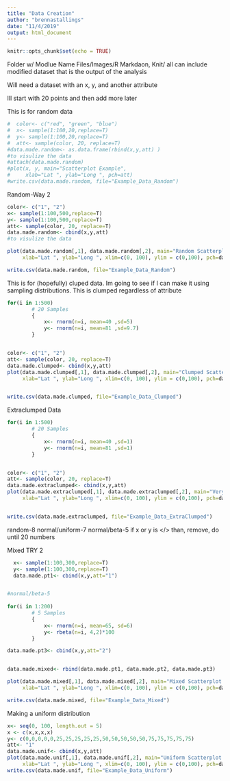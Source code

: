```yaml
---
title: "Data Creation"
author: "brennastallings"
date: "11/4/2019"
output: html_document
---
```


```r
knitr::opts_chunk$set(echo = TRUE)
```
Folder w/ Modlue Name
Files/Images/R Markdaon, Knit/ all 
can include modified dataset that is the output of the analysis


Will need a dataset with an x, y, and another attribute

Ill start with 20 points and then add more later

This is for random data

```r

#  color<- c("red", "green", "blue")
#  x<- sample(1:100,20,replace=T)
#  y<- sample(1:100,20,replace=T)
#  att<- sample(color, 20, replace=T)  
#data.made.random<- as.data.frame(rbind(x,y,att) ) 
#to visulize the data
#attach(data.made.random)
#plot(x, y, main="Scatterplot Example",
#     xlab="Lat ", ylab="Long ", pch=att)
#write.csv(data.made.random, file="Example_Data_Random")
```

Random-Way 2
```r

color<- c("1", "2")
x<- sample(1:100,500,replace=T)
y<- sample(1:100,500,replace=T)
att<- sample(color, 20, replace=T)  
data.made.random<- cbind(x,y,att) 
#to visulize the data

plot(data.made.random[,1], data.made.random[,2], main="Random Scatterplot Example",
     xlab="Lat ", ylab="Long ", xlim=c(0, 100), ylim = c(0,100), pch=data.made.random[,3])

write.csv(data.made.random, file="Example_Data_Random")
```




This is for (hopefully) cluped data. Im going to see if I can make it using sampling distributions. This is clumped regardless of attribute
```r
for(i in 1:500)
        # 20 Samples
        {
            x<- rnorm(n=i, mean=40 ,sd=5)
            y<- rnorm(n=i, mean=81 ,sd=9.7)
        }


color<- c("1", "2")
att<- sample(color, 20, replace=T)
data.made.clumped<- cbind(x,y,att) 
plot(data.made.clumped[,1], data.made.clumped[,2], main="Clumped Scatterplot Example",
     xlab="Lat ", ylab="Long ", xlim=c(0, 100), ylim = c(0,100), pch=data.made.clumped[,3])


write.csv(data.made.clumped, file="Example_Data_Clumped")
```

Extraclumped Data
```r
for(i in 1:500)
        # 20 Samples
        {
            x<- rnorm(n=i, mean=40 ,sd=1)
            y<- rnorm(n=i, mean=81 ,sd=1)
        }


color<- c("1", "2")
att<- sample(color, 20, replace=T)
data.made.extraclumped<- cbind(x,y,att) 
plot(data.made.extraclumped[,1], data.made.extraclumped[,2], main="Very Clumped Scatterplot Example",
     xlab="Lat ", ylab="Long ", xlim=c(0, 100), ylim = c(0,100), pch=data.made.extraclumped[,3])


write.csv(data.made.extraclumped, file="Example_Data_ExtraClumped")
```




random-8
normal/uniform-7
normal/beta-5
if x or y is </> than, remove, do until 20 numbers


Mixed TRY 2
```r
  x<- sample(1:100,300,replace=T)
  y<- sample(1:100,300,replace=T)
  data.made.pt1<- cbind(x,y,att="1")


#normal/beta-5 
  
for(i in 1:200)
        # 5 Samples
        {
            x<- rnorm(n=i, mean=65, sd=6)
            y<- rbeta(n=i, 4,2)*100
        }

data.made.pt3<- cbind(x,y,att="2")


data.made.mixed<- rbind(data.made.pt1, data.made.pt2, data.made.pt3)

plot(data.made.mixed[,1], data.made.mixed[,2], main="Mixed Scatterplot Example",
     xlab="Lat ", ylab="Long ", xlim=c(0, 100), ylim = c(0,100), pch=data.made.mixed[,3])

write.csv(data.made.mixed, file="Example_Data_Mixed")

```

Making a uniform distribution
```r
x<- seq(0, 100, length.out = 5)
x <- c(x,x,x,x)
y<- c(0,0,0,0,0,25,25,25,25,25,50,50,50,50,50,75,75,75,75,75)
att<- "1"  
data.made.unif<- cbind(x,y,att)
plot(data.made.unif[,1], data.made.unif[,2], main="Uniform Scatterplot Example",
     xlab="Lat ", ylab="Long ", xlim=c(0, 100), ylim = c(0,100), pch=data.made.mixed[,3])
write.csv(data.made.unif, file="Example_Data_Uniform")
```

